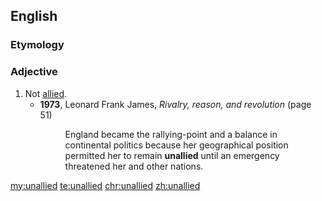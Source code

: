==English==

===Etymology===
{{prefix|un|allied|lang=en}}

===Adjective===
{{en-adj|-}}

# Not [[allied]].
#* '''1973''', Leonard Frank James, ''Rivalry, reason, and revolution'' (page 51)
#*: England became the rallying-point and a balance in continental politics because her geographical position permitted her to remain '''unallied''' until an emergency threatened her and other nations.

[[my:unallied]]
[[te:unallied]]
[[chr:unallied]]
[[zh:unallied]]